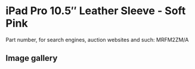 
# iPad Pro 10.5″ Leather Sleeve - Soft Pink

Part number, for search engines, auction websites and such: MRFM2ZM/A

## Image gallery

<div style={{ width: "768px" }}>
  <GalleryComponent
    images={[
      {
        original: "/everysource/MRFM2.png",
        thumbnail: "/everypreview/MRFM2.png",
      },
      {
        original: "/everysource/MRFM2_AV1.png",
        thumbnail: "/everypreview/MRFM2_AV1.png",
      },
      {
        original: "/everysource/MRFM2_AV2.png",
        thumbnail: "/everypreview/MRFM2_AV2.png",
      }
    ]}
  />
</div>